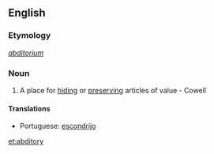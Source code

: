 ==English==

===Etymology===
{{etyl|la}} ''[[abditorium]]''

===Noun===
{{en-noun|abditories}}

# A place for [[hiding]] or [[preserving]] articles of value - Cowell

====Translations====
* Portuguese: [[escondrijo]]

[[et:abditory]]